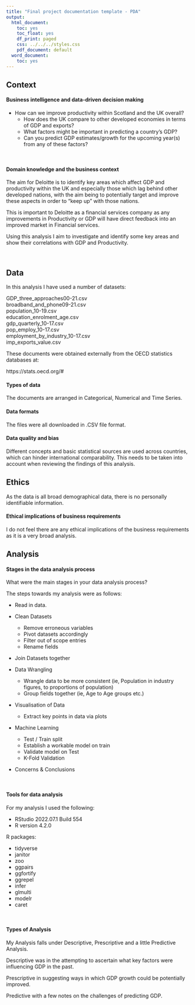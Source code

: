 ```yaml
---
title: "Final project documentation template - PDA"
output:
  html_document:
    toc: yes
    toc_float: yes
    df_print: paged
    css: ../../../styles.css
    pdf_document: default
  word_document:
    toc: yes
---
```


## Context

#### Business intelligence and data-driven decision making

- How can we improve productivity within Scotland and the UK overall?
  - How does the UK compare to other developed economies in terms of GDP and exports?
  - What factors might be important in predicting a country’s GDP?
  - Can you predict GDP estimates/growth for the upcoming year(s) from any of these factors?

<br>

#### Domain knowledge and the business context

The aim for Deloitte is to identify key areas which affect GDP and productivity within the UK and especially those which lag behind other developed nations, with the aim being to potentially target and improve these aspects in order to "keep up" with those nations.

This is important to Deloitte as a financial services company as any improvements in Productivity or GDP will have direct feedback into an improved market in Financial services.

Using this analysis I aim to investigate and identify some key areas and show their correlations with GDP and Productivity.

<br>

## Data

In this analysis I have used a number of datasets:  
  
GDP_three_approaches00-21.csv  
broadband_and_phone09-21.csv  
population_10-19.csv  
education_enrolment_age.csv  
gdp_quarterly_10-17.csv  
pop_employ_10-17.csv  
employment_by_industry_10-17.csv  
imp_exports_value.csv  

These documents were obtained externally from the OECD statistics databases at:

https://stats.oecd.org/#

#### Types of data

The documents are arranged in Categorical, Numerical and Time Series.

#### Data formats

The files were all downloaded in .CSV file format.

#### Data quality and bias

Different concepts and basic statistical sources are used across countries, which can hinder international comparability. This needs to be taken into account when reviewing the findings of this analysis.

## Ethics


As the data is all broad demographical data, there is no personally identifiable information.

#### Ethical implications of business requirements

I do not feel there are any ethical implications of the business requirements as it is a very broad analysis.
<br>

## Analysis

#### Stages in the data analysis process

What were the main stages in your data analysis process?

The steps towards my analysis were as follows:  

- Read in data.  

- Clean Datasets  
  - Remove erroneous variables  
  - Pivot datasets accordingly  
  - Filter out of scope entries  
  - Rename fields  

- Join Datasets together  

- Data Wrangling  
  - Wrangle data to be more consistent (ie, Population in industry figures, to proportions of population)  
  - Group fields together (ie, Age to Age groups etc.)   

- Visualisation of Data  
  - Extract key points in data via plots  

- Machine Learning  
  - Test / Train split  
  - Establish a workable model on train  
  - Validate model on Test   
  - K-Fold Validation  

- Concerns & Conclusions  

<br>

#### Tools for data analysis

For my analysis I used the following: 

- RStudio 2022.07.1 Build 554  
- R version 4.2.0  
  
R packages:   

- tidyverse  
- janitor  
- zoo  
- ggpairs   
- ggfortify  
- ggrepel  
- infer  
- glmulti  
- modelr  
- caret  
  
<br>

#### Types of Analysis


My Analysis falls under Descriptive, Prescriptive and a little Predictive Analysis.

Descriptive was in the attempting to ascertain what key factors were influencing GDP in the past.

Prescriptive in suggesting ways in which GDP growth could be potentially improved.

Predictive with a few notes on the challenges of predicting GDP.

